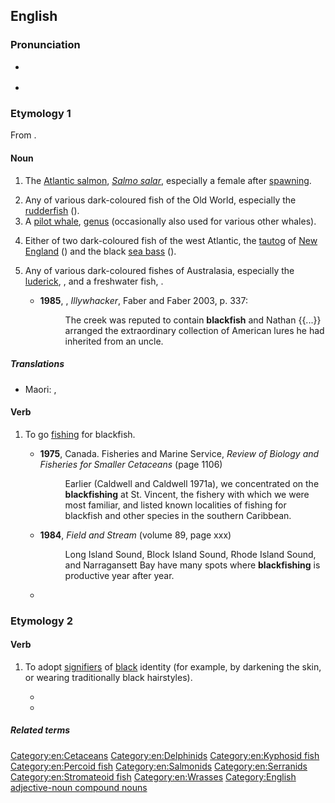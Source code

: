 ==English==
{{wikipedia}}

===Pronunciation===
* {{a|UK}} {{IPA|en|/ˈblakfɪʃ/}}
* {{audio|en|EN-AU ck1 blackfish.ogg|Audio (AU)}}

===Etymology 1===
From {{compound|en|black|fish}}.

====Noun====
{{en-noun|+|blackfish}}

# {{lb|en|chiefly|_|Scotland}} The [[Atlantic salmon]], ''[[Salmo salar]]'', especially a female after [[spawn]]ing. {{defdate|from 16th c.}}
# Any of various dark-coloured fish of the Old World, especially the [[rudderfish]] ({{taxlink|Centrolophus niger|species|noshow=1}}). {{defdate|from 17th c.}}
# A [[pilot whale]], [[genus]] {{taxlink|Globicephalus|genus|noshow=1}} (occasionally also used for various other whales). {{defdate|from 17th c.}}
# {{lb|en|North America}} Either of two dark-coloured fish of the west Atlantic, the [[tautog]] of [[New England]] ({{taxlink|Tautoga onitis|species|noshow=1}}) and the black [[sea bass]] ({{taxlink|Centropristis striata|species|noshow=1}}). {{defdate|from 18th c.}}
# {{lb|en|AU|NZ}} Any of various dark-coloured fishes of Australasia, especially the [[luderick]], {{taxlink|Girella tricuspidata|species|noshow=1}}, and a freshwater fish, {{taxlink|Gadopsis marmoratus|species|noshow=1}}. {{defdate|from 18th c.}}
#* '''1985''', {{w|Peter Carey}}, ''Illywhacker'', Faber and Faber 2003, p. 337:
#*: The creek was reputed to contain '''blackfish''' and Nathan {{...}} arranged the extraordinary collection of American lures he had inherited from an uncle.

=====Translations=====
{{trans-top|pilot whale}}
* Maori: {{t|mi|upokohue}}, {{t|mi|tukuperu}}
{{trans-mid}}
{{trans-bottom}}

====Verb====
{{en-verb}}

# {{lb|en|angling}} To go [[fish]]ing for blackfish.
#* '''1975''', Canada. Fisheries and Marine Service, ''Review of Biology and Fisheries for Smaller Cetaceans'' (page 1106)
#*: Earlier (Caldwell and Caldwell 1971a), we concentrated on the '''blackfishing''' at St. Vincent, the fishery with which we were most familiar, and listed known localities of fishing for blackfish and other species in the southern Caribbean.
#* '''1984''', ''Field and Stream'' (volume 89, page xxx)
#*: Long Island Sound, Block Island Sound, Rhode Island Sound, and Narragansett Bay have many spots where '''blackfishing''' is productive year after year.
#* {{quote-book|en|year=2014|author=Nick Honachefsky|title=The Jersey Surf Diaries|passage='''Blackfishing''' from the beach. I've done my research. Hundreds of shipwrecks line the Jersey coast, and many of them are close enough to reach with a long cast on a dead-low tide. These wrecks hold tautog, porgies, sea bass, flounder.}}

===Etymology 2===
{{wikipedia|blackfishing}}
{{blend|en|black|catfish|t2=(to create) a fake online profile}}

====Verb====
{{en-verb}}

# {{senseid|en|adopt black appearance}} {{lb|en|internet slang|pejorative|of a white person}} To adopt [[signifier]]s of [[black]] identity (for example, by darkening the skin, or wearing traditionally black hairstyles).
#* {{quote-journal|en|year=2019|journal=The New York Times|title=Why Won’t Blackface Go Away? It’s Part of America’s Troubled Cultural Legacy|author=Wil Haygood
|url=https://www.nytimes.com/2019/02/07/arts/blackface-american-pop-culture.html
|text=Judging from not only various records of campus life but also the numerous Instagram accounts of women appearing as "black" personalities — a phenomenon known as "'''blackfishing'''" — many do not know better.
}}
#* {{quote-web|en|title=Newsletter: Princess Nokia accused of blackfishing|year=2020|author=Kris Seavers|site=Daily Dot
|url=https://www.dailydot.com/irl/irl-newsletter-top-stories-princess-nokia-blackfishing/
|text=On Sept. 28, Tumblr user wickedghastly posted allegations that the rapper has '''blackfished''' her fans. “Literally if you just look at images of her you can physically see her morphing herself over the years into looking Black,” wickedghastly wrote.
}}

=====Related terms=====
{{rel3|en|
|catfish
|wokefish
}}

[[Category:en:Cetaceans]]
[[Category:en:Delphinids]]
[[Category:en:Kyphosid fish]]
[[Category:en:Percoid fish]]
[[Category:en:Salmonids]]
[[Category:en:Serranids]]
[[Category:en:Stromateoid fish]]
[[Category:en:Wrasses]]
[[Category:English adjective-noun compound nouns]]